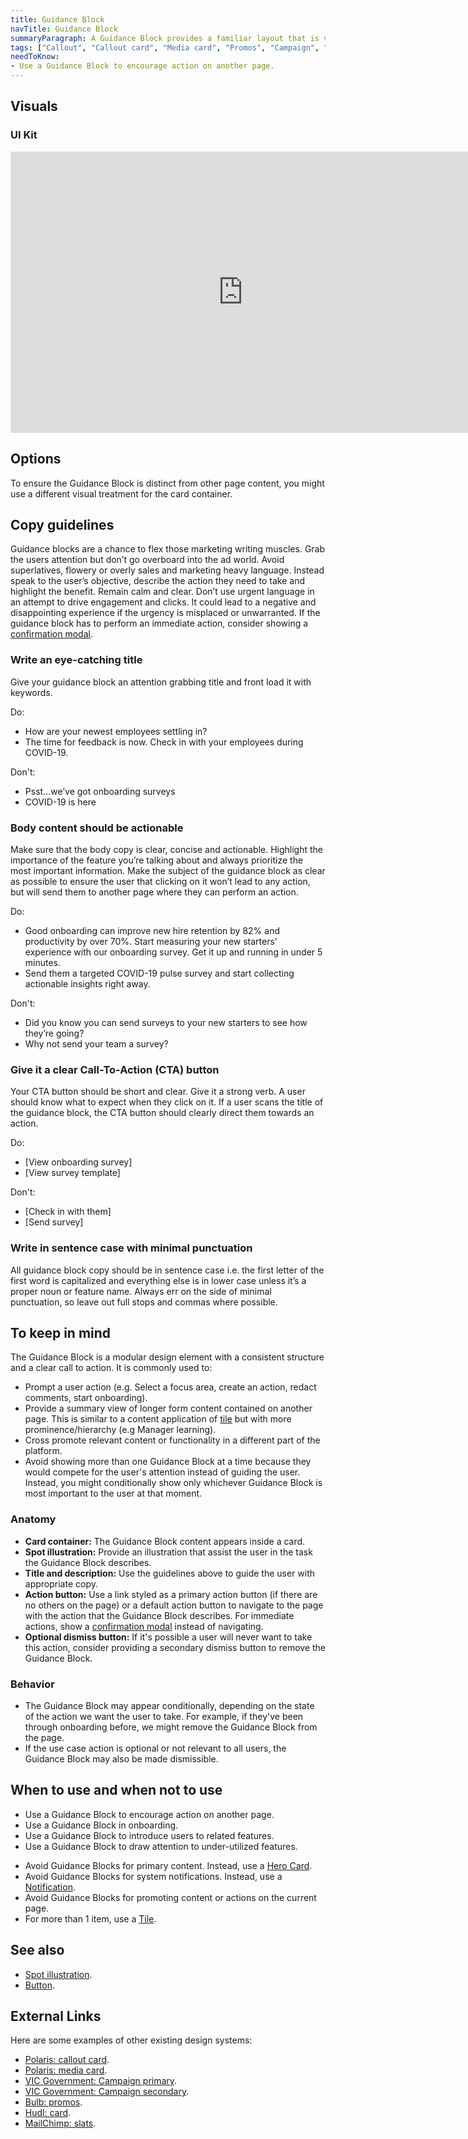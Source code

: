 ```yaml
---
title: Guidance Block
navTitle: Guidance Block
summaryParagraph: A Guidance Block provides a familiar layout that is visually prominent to draw attention to related content and encourage people to take an action. It guides people to new actions they haven't done before or connects them to relevant content and action they can take on another page.
tags: ["Callout", "Callout card", "Media card", "Promos", "Campaign", "Notice", "Notification"]
needToKnow:
- Use a Guidance Block to encourage action on another page.
---
```



## Visuals

### UI Kit

<iframe style="border: none;" width="744" height="450" src="https://www.figma.com/embed?embed_host=share&url=https%3A%2F%2Fwww.figma.com%2Ffile%2Fe3TyAOZKfLg9cA01Iy1Mgm%2FKaizen-Site-embed%3Fnode-id%3D20100%253A95" allowfullscreen></iframe>

## Options

To ensure the Guidance Block is distinct from other page content, you might use a different visual treatment for the card container.

## Copy guidelines
Guidance blocks are a chance to flex those marketing writing muscles. Grab the users attention but don’t go overboard into the ad world. Avoid superlatives, flowery or overly sales and marketing heavy language. Instead speak to the user’s objective, describe the action they need to take and highlight the benefit. Remain calm and clear. Don’t use urgent language in an attempt to drive engagement and clicks. It could lead to a negative and disappointing experience if the urgency is misplaced or unwarranted. If the guidance block has to perform an immediate action, consider showing a [confirmation modal](/components/modal).

### Write an eye-catching title
Give your guidance block an attention grabbing title and front load it with keywords.

Do:
- How are your newest employees settling in?
- The time for feedback is now. Check in with your employees during COVID-19.

Don't:
- Psst...we’ve got onboarding surveys
- COVID-19 is here

### Body content should be actionable
Make sure that the body copy is clear, concise and actionable. Highlight the importance of the feature you’re talking about and always prioritize the most important information. Make the subject of the guidance block as clear as possible to ensure the user that clicking on it won’t lead to any action, but will send them to another page where they can perform an action.

Do:
- Good onboarding can improve new hire retention by 82% and productivity by over 70%. Start measuring your new starters’ experience with our onboarding survey. Get it up and running in under 5 minutes.
- Send them a targeted COVID-19 pulse survey and start collecting actionable insights right away.

Don't:
- Did you know you can send surveys to your new starters to see how they’re going?
- Why not send your team a survey?

### Give it a clear Call-To-Action (CTA) button
Your CTA button should be short and clear. Give it a strong verb. A user should know what to expect when they click on it. If a user scans the title of the guidance block, the CTA button should clearly direct them towards an action.

Do: 
- [View onboarding survey]
- [View survey template]

Don't:
- [Check in with them]
- [Send survey]

### Write in sentence case with minimal punctuation
All guidance block copy should be in sentence case i.e. the first letter of the first word is capitalized and everything else is in lower case unless it’s a proper noun or feature name. Always err on the side of minimal punctuation, so leave out full stops and commas where possible.

## To keep in mind

The Guidance Block is a modular design element with a consistent structure and a clear call to action. It is commonly used to:

* Prompt a user action (e.g. Select a focus area, create an action, redact comments, start onboarding).
* Provide a summary view of longer form content contained on another page. This is similar to a content application of [tile](/components/tile) but with more prominence/hierarchy (e.g Manager learning).
* Cross promote relevant content or functionality in a different part of the platform.
* Avoid showing more than one Guidance Block at a time because they would compete for the user's attention instead of guiding the user. Instead, you might conditionally show only whichever Guidance Block is most important to the user at that moment.

### Anatomy

* **Card container:** The Guidance Block content appears inside a card.
* **Spot illustration:** Provide an illustration that assist the user in the task the Guidance Block describes.
* **Title and description:** Use the guidelines above to guide the user with appropriate copy.
* **Action button:** Use a link styled as a primary action button (if there are no others on the page) or a default action button to navigate to the page with the action that the Guidance Block describes. For immediate actions, show a [confirmation modal](/components/modal) instead of navigating.
* **Optional dismiss button:** If it's possible a user will never want to take this action, consider providing a secondary dismiss button to remove the Guidance Block.

### Behavior

* The Guidance Block may appear conditionally, depending on the state of the action we want the user to take. For example, if they've been through onboarding before, we might remove the Guidance Block from the page.
* If the use case action is optional or not relevant to all users, the Guidance Block may also be made dismissible.

## When to use and when not to use

<WhenToUseAndWhenNotToUse>
<WhenToUse>

* Use a Guidance Block to encourage action on another page.
* Use a Guidance Block in onboarding.
* Use a Guidance Block to introduce users to related features.
* Use a Guidance Block to draw attention to under-utilized features.

</WhenToUse>
<WhenNotToUse>

* Avoid Guidance Blocks for primary content. Instead, use a [Hero Card](/components/hero-card).
* Avoid Guidance Blocks for system notifications. Instead, use a [Notification](/guidelines/notifications).
* Avoid Guidance Blocks for promoting content or actions on the current page.
* For more than 1 item, use a [Tile](/components/tile).

</WhenNotToUse>
</WhenToUseAndWhenNotToUse>

## See also

* [Spot illustration](/components/illustration).
* [Button](/components/button).

## External Links

Here are some examples of other existing design systems:

- [Polaris: callout card](https://polaris.shopify.com/components/structure/callout-card#navigation).
- [Polaris: media card](https://polaris.shopify.com/components/structure/media-card#navigation).
- [VIC Government: Campaign primary](https://www.vic.gov.au/campaign-primary-design-system).
- [VIC Government: Campaign secondary](https://www.vic.gov.au/campaign-secondary).
- [Bulb: promos](https://design.bulb.co.uk/patterns/promos).
- [Hudl: card](http://uniform.hudl.com/components/card/design#Usage).
- [MailChimp: slats](https://ux.mailchimp.com/patterns/slats).

